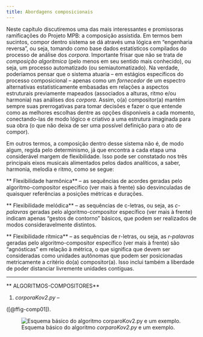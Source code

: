 ```yaml
---
title: Abordagens composicionais
---
```


Neste capítulo discutiremos uma das mais interessantes e promissoras ramificações do Projeto MPB: a composição assistida. Em termos bem sucintos, compor dentro sistema se dá através uma lógica em "engenharia reversa", ou seja, tomando como base dados estatísticos compilados do processo de análise dos *corpora*. Importante frisar que não se trata de *composição algorítmica* (pelo menos em seu sentido mais conhecido), ou seja, um processo automatizado (ou semiautomatizado). Na verdade, poderíamos pensar que o sistema atuaria -- em estágios específicos do processo composicional -- apenas como um *fornecedor* de um espectro alternativas estatisticamente embasadas em relações a aspectos estruturais previamente mapeados (associados a alturas, ritmo e/ou harmonia) nas análises dos *corpora*. Assim, o(a) compositor(a) mantém sempre suas prerrogativas para tomar decisões e fazer o que entende como as melhores escolhas dentre as opções disponíveis a cada momento, conectando-las de modo lógico e criativo a uma estrutura imaginada para sua obra (o que não deixa de ser uma possível definição para o ato de compor).

Em outros termos, a composição dentro desse sistema não é, de modo algum, regida pelo determinismo, já que encontra a cada etapa uma considerável margem de flexibilidade. Isso pode ser constatado nos três principais eixos musicais alimentados pelos dados analíticos, a saber, harmonia, melodia e ritmo, como se segue: 

** Flexibilidade harmônica** -- as sequências de acordes geradas pelo algoritmo-compositor específico (ver mais à frente) são desvinculadas de quaisquer referências a posições métricas e durações. 

** Flexibilidade melódica** -- as sequências de c-letras, ou seja, as *c-palavras* geradas pelo algoritmo-compositor específico (ver mais à frente) indicam apenas "gestos de contorno" básicos, que podem ser realizados de modos consideravelmente distintos.

** Flexibilidade rítmica** -- as sequências de r-letras, ou seja, as *r-palavras* geradas pelo algoritmo-compositor específico (ver mais à frente) são "agnósticas" em relação à métrica, o que significa que devem ser consideradas como unidades autônomas que podem ser posicionadas metricamente a critério do(a) compositor(a). Isso inclui também a liberdade de poder distanciar livremente unidades contíguas. 

---

** ALGORITMOS-COMPOSITORES**

(1) *corporaKov2.py* --

([@ffig-comp01]).

![Esquema básico do algoritmo *corparoKov2.py* e um exemplo.](../figs/composição-01.png){#fig-comp01}
